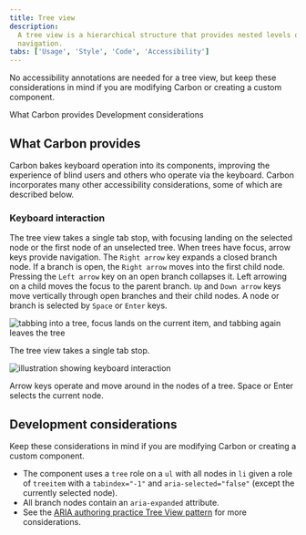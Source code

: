 ```yaml
---
title: Tree view
description:
  A tree view is a hierarchical structure that provides nested levels of
  navigation.
tabs: ['Usage', 'Style', 'Code', 'Accessibility']
---
```



<PageDescription>

No accessibility annotations are needed for a tree view, but keep these
considerations in mind if you are modifying Carbon or creating a custom
component.

</PageDescription>

<AnchorLinks>
  <AnchorLink>What Carbon provides</AnchorLink>
  <AnchorLink>Development considerations</AnchorLink>
</AnchorLinks>

## What Carbon provides

Carbon bakes keyboard operation into its components, improving the experience of
blind users and others who operate via the keyboard. Carbon incorporates many
other accessibility considerations, some of which are described below.

### Keyboard interaction

The tree view takes a single tab stop, with focusing landing on the selected
node or the first node of an unselected tree. When trees have focus, arrow keys
provide navigation. The `Right arrow` key expands a closed branch node. If a
branch is open, the `Right arrow` moves into the first child node. Pressing the
`Left arrow` key on an open branch collapses it. Left arrowing on a child moves
the focus to the parent branch. `Up` and `Down arrow` keys move vertically
through open branches and their child nodes. A node or branch is selected by
`Space` or `Enter` keys.

<Row>
<Column colLg={8}>

![tabbing into a tree, focus lands on the current item, and tabbing again leaves the tree](images/tree-view-accessibility-1.png)

<Caption>The tree view takes a single tab stop.</Caption>

</Column>
</Row>

<Row>
<Column colLg={8}>

![illustration showing keyboard interaction](images/tree-view-accessibility-2.png)

<Caption>
  Arrow keys operate and move around in the nodes of a tree. Space or Enter
  selects the current node.
</Caption>

</Column>
</Row>

## Development considerations

Keep these considerations in mind if you are modifying Carbon or creating a
custom component.

- The component uses a `tree` role on a `ul` with all nodes in `li` given a role
  of `treeitem` with a `tabindex="-1"` and `aria-selected="false"` (except the
  currently selected node).
- All branch nodes contain an `aria-expanded` attribute.
- See the
  [ARIA authoring practice Tree View pattern](https://www.w3.org/WAI/ARIA/apg/patterns/treeview/)
  for more considerations.

<A11yStatus layout="table" components="TreeView" />
